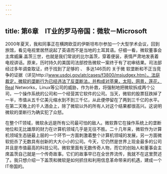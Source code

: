 ```yaml
---
---
---
```

title: 第6章　IT业的罗马帝国：微软－Microsoft
---



2000年夏天，我和同事正在横跨欧亚的伊斯坦布尔参加一个大型学术会议，回到旅馆，看见电视里居然说起了英语而不是当地的土耳其语。仔细一看，微软董事会主席威廉.盖茨三世，也就是我们常说的比尔盖茨，穿着便装，表情严肃地发表着电视讲话。原来，历时持久的美国司法部控告微软一案终于有了初审结果。司法部经过多年调查取证，终于找到了足够的 、 多达146页的 关于微 软垄断和不正当竞 争的证据（详见http://www.usdoj.gov/atr/cases/f3800/msjudgex.htm）。法庭裁定，微软的垄断行为已经违法了反垄断法，并构成对苹果，太阳，网景，莲花，Real Networks，Linux等公司的威胁，作为补救，将强制地把微软拆成两个公司，一个操作系统的公司和一个经营其它软件的公司。当天，微软的股票狂跌掉了一半，市值从五千亿美元缩水到不到三千亿，从此便停留在了两到三千亿的水平。在第二天晚上的千人酒会上，除了微软以外的所有人对这个结果都很高兴。这说明微软的垄断行为确实犯了众怒。

在整个IT领域，微软永远是所有公司最可怕的敌人。微软靠它在操作系统上的垄断地位和无比雄厚的财力在计算机领域几乎是无往不胜。二十几年来，微软作为计算机领域生态链最上层的一个环节一方面刺激着整个计算机领域的发展，另一方面微软扼杀了无数具有创新的大大小小的公司。今天，它仍然是世界上现金最多的公司并且是市值最高的科技公司。微软里面有无数传奇人物，而它的创始人和董事会主席盖茨自己就是一个传奇故事。它们的故事早已在全世界流传，我就不在这里赘述了。我只想介绍一下盖茨和微软是如何抓住和利用信息革命带来的机遇，建成一个IT帝国的。